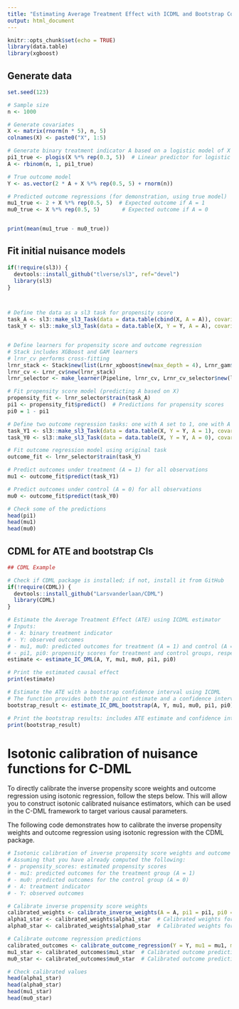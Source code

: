 ```yaml
---
title: "Estimating Average Treatment Effect with ICDML and Bootstrap Confidence Intervals"
output: html_document
---
```


```r
knitr::opts_chunk$set(echo = TRUE)
library(data.table)
library(xgboost)
```


## Generate data

```r
set.seed(123)

# Sample size
n <- 1000

# Generate covariates
X <- matrix(rnorm(n * 5), n, 5)
colnames(X) <- paste0("X", 1:5)

# Generate binary treatment indicator A based on a logistic model of X
pi1_true <- plogis(X %*% rep(0.3, 5))  # Linear predictor for logistic model
A <- rbinom(n, 1, pi1_true)

# True outcome model
Y <- as.vector(2 * A + X %*% rep(0.5, 5) + rnorm(n))

# Predicted outcome regressions (for demonstration, using true model)
mu1_true <- 2 + X %*% rep(0.5, 5)  # Expected outcome if A = 1
mu0_true <- X %*% rep(0.5, 5)       # Expected outcome if A = 0


print(mean(mu1_true - mu0_true))
```


## Fit initial nuisance models 

```r
if(!require(sl3)) {
  devtools::install_github("tlverse/sl3", ref="devel")
  library(sl3)
}



# Define the data as a sl3 task for propensity score
task_A <- sl3::make_sl3_Task(data = data.table(cbind(X, A = A)), covariates = colnames(X), outcome = "A", outcome_type = "binomial")
task_Y <- sl3::make_sl3_Task(data = data.table(X, Y = Y, A = A), covariates = c(colnames(X), "A"), outcome = "Y", outcome_type = "continuous")


# Define learners for propensity score and outcome regression
# Stack includes XGBoost and GAM learners
# lrnr_cv performs cross-fitting
lrnr_stack <- Stack$new(list(Lrnr_xgboost$new(max_depth = 4), Lrnr_gam$new()))
lrnr_cv <- Lrnr_cv$new(lrnr_stack)
lrnr_selector <- make_learner(Pipeline, lrnr_cv, Lrnr_cv_selector$new(loss_squared_error))

# Fit propensity score model (predicting A based on X)
propensity_fit <- lrnr_selector$train(task_A)
pi1 <- propensity_fit$predict()  # Predictions for propensity scores
pi0 = 1 - pi1

# Define two outcome regression tasks: one with A set to 1, one with A set to 0
task_Y1 <- sl3::make_sl3_Task(data = data.table(X, Y = Y, A = 1), covariates = c(colnames(X), "A"), outcome = "Y", outcome_type = "continuous")
task_Y0 <- sl3::make_sl3_Task(data = data.table(X, Y = Y, A = 0), covariates = c(colnames(X), "A"), outcome = "Y", outcome_type = "continuous")

# Fit outcome regression model using original task
outcome_fit <- lrnr_selector$train(task_Y)

# Predict outcomes under treatment (A = 1) for all observations
mu1 <- outcome_fit$predict(task_Y1)

# Predict outcomes under control (A = 0) for all observations
mu0 <- outcome_fit$predict(task_Y0)

# Check some of the predictions
head(pi1)
head(mu1)
head(mu0)


```


## CDML for ATE and bootstrap CIs

```r
## CDML Example

# Check if CDML package is installed; if not, install it from GitHub
if(!require(CDML)) {
  devtools::install_github("Larsvanderlaan/CDML")
  library(CDML)
}

# Estimate the Average Treatment Effect (ATE) using ICDML estimator
# Inputs: 
# - A: binary treatment indicator
# - Y: observed outcomes
# - mu1, mu0: predicted outcomes for treatment (A = 1) and control (A = 0)
# - pi1, pi0: propensity scores for treatment and control groups, respectively
estimate <- estimate_IC_DML(A, Y, mu1, mu0, pi1, pi0)

# Print the estimated causal effect
print(estimate)

# Estimate the ATE with a bootstrap confidence interval using ICDML
# The function provides both the point estimate and a confidence interval
bootstrap_result <- estimate_IC_DML_bootstrap(A, Y, mu1, mu0, pi1, pi0)

# Print the bootstrap results: includes ATE estimate and confidence interval
print(bootstrap_result)


```



# Isotonic calibration of nuisance functions for C-DML


To directly calibrate the inverse propensity score weights and outcome regression using isotonic regression, follow the steps below. This will allow you to construct isotonic calibrated nuisance estimators, which can be used in the C-DML framework to target various causal parameters.


The following code demonstrates how to calibrate the inverse propensity weights and outcome regression using isotonic regression with the CDML package.


```r

# Isotonic calibration of inverse propensity score weights and outcome regression
# Assuming that you have already computed the following:
# - propensity_scores: estimated propensity scores
# - mu1: predicted outcomes for the treatment group (A = 1)
# - mu0: predicted outcomes for the control group (A = 0)
# - A: treatment indicator
# - Y: observed outcomes

# Calibrate inverse propensity score weights
calibrated_weights <- calibrate_inverse_weights(A = A, pi1 = pi1, pi0 = pi0)
alpha1_star <- calibrated_weights$alpha1_star  # Calibrated weights for treatment group
alpha0_star <- calibrated_weights$alpha0_star  # Calibrated weights for control group

# Calibrate outcome regression predictions
calibrated_outcomes <- calibrate_outcome_regression(Y = Y, mu1 = mu1, mu0 = mu0, A = A)
mu1_star <- calibrated_outcomes$mu1_star  # Calibrated outcome predictions for treatment group
mu0_star <- calibrated_outcomes$mu0_star  # Calibrated outcome predictions for control group

# Check calibrated values
head(alpha1_star)
head(alpha0_star)
head(mu1_star)
head(mu0_star)

```
 
